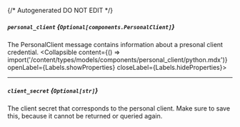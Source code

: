{/* Autogenerated DO NOT EDIT  */}

##### `personal_client` *{`Optional[components.PersonalClient]`}*
The PersonalClient message contains information about a presonal client credential.
<Collapsible content={() => import('/content/types/models/components/personal_client/python.mdx')} openLabel={Labels.showProperties} closeLabel={Labels.hideProperties}>
</Collapsible>

---
##### `client_secret` *{`Optional[str]`}*
The client secret that corresponds to the personal client. Make sure to save this, because it cannot be returned or queried again.


